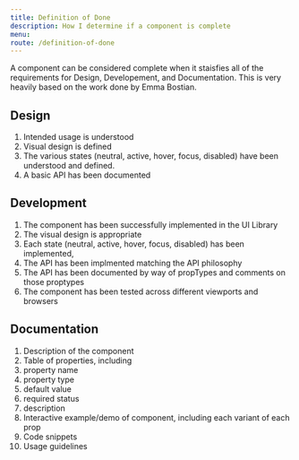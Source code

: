 ```yaml
---
title: Definition of Done
description: How I determine if a component is complete
menu: 
route: /definition-of-done
---
```



A component can be considered complete when it staisfies all of the requirements for Design, Developement, and Documentation. This is very heavily based on <Link href="https://twitter.com/EmmaBostian/status/1177248937763311617" isExternal>the work done by Emma Bostian</Link>.



## Design

1. Intended usage is understood
2. Visual design is defined
3. The various states (neutral, active, hover, focus, disabled) have been understood and defined.
4. A basic API has been documented

## Development

1. The component has been successfully implemented in the UI Library
2. The visual design is appropriate
3. Each state (neutral, active, hover, focus, disabled) has been implemented,
4. The API has been implmented matching the API philosophy
5. The API has been documented by way of propTypes and comments on those proptypes
6. The component has been tested across different viewports and browsers

## Documentation

1. Description of the component
2. Table of properties, including
  1. property name
  2. property type
  3. default value
  4. required status
  5. description
3. Interactive example/demo of component, including each variant of each prop
4. Code snippets
5. Usage guidelines
